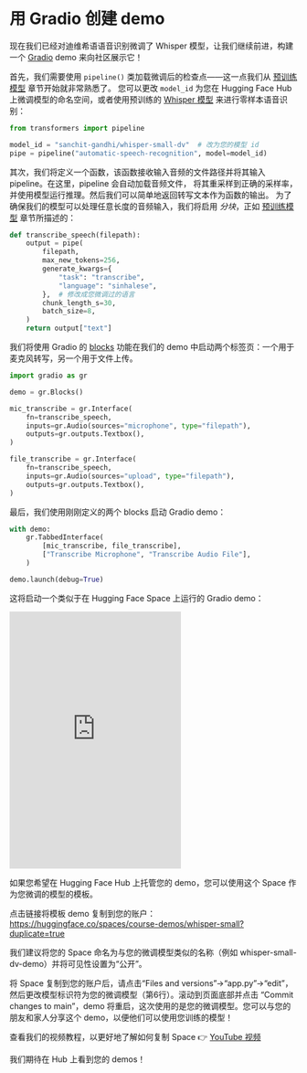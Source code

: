 # 用 Gradio 创建 demo

现在我们已经对迪维希语语音识别微调了 Whisper 模型，让我们继续前进，构建一个 [Gradio](https://gradio.app) demo 来向社区展示它！

首先，我们需要使用 `pipeline()` 类加载微调后的检查点——这一点我们从 [预训练模型](asr_models) 章节开始就非常熟悉了。
您可以更改 `model_id` 为您在 Hugging Face Hub 上微调模型的命名空间，或者使用预训练的 [Whisper 模型](https://huggingface.co/models?sort=downloads&search=openai%2Fwhisper-) 来进行零样本语音识别：

```python
from transformers import pipeline

model_id = "sanchit-gandhi/whisper-small-dv"  # 改为您的模型 id
pipe = pipeline("automatic-speech-recognition", model=model_id)
```

其次，我们将定义一个函数，该函数接收输入音频的文件路径并将其输入 pipeline。在这里，pipeline 会自动加载音频文件，
将其重采样到正确的采样率，并使用模型运行推理。然后我们可以简单地返回转写文本作为函数的输出。
为了确保我们的模型可以处理任意长度的音频输入，我们将启用 *分块*，正如 [预训练模型](asr_models) 章节所描述的：

```python
def transcribe_speech(filepath):
    output = pipe(
        filepath,
        max_new_tokens=256,
        generate_kwargs={
            "task": "transcribe",
            "language": "sinhalese",
        },  # 修改成您微调过的语言
        chunk_length_s=30,
        batch_size=8,
    )
    return output["text"]
```

我们将使用 Gradio 的 [blocks](https://gradio.app/docs/#blocks) 功能在我们的 demo 中启动两个标签页：一个用于麦克风转写，另一个用于文件上传。

```python
import gradio as gr

demo = gr.Blocks()

mic_transcribe = gr.Interface(
    fn=transcribe_speech,
    inputs=gr.Audio(sources="microphone", type="filepath"),
    outputs=gr.outputs.Textbox(),
)

file_transcribe = gr.Interface(
    fn=transcribe_speech,
    inputs=gr.Audio(sources="upload", type="filepath"),
    outputs=gr.outputs.Textbox(),
)
```

最后，我们使用刚刚定义的两个 blocks 启动 Gradio demo：

```python
with demo:
    gr.TabbedInterface(
        [mic_transcribe, file_transcribe],
        ["Transcribe Microphone", "Transcribe Audio File"],
    )

demo.launch(debug=True)
```

这将启动一个类似于在 Hugging Face Space 上运行的 Gradio demo：

<iframe src="https://course-demos-whisper-small.hf.space" frameBorder="0" height="450" title="Gradio app" class="container p-0 flex-grow space-iframe" allow="accelerometer; ambient-light-sensor; autoplay; battery; camera; document-domain; encrypted-media; fullscreen; geolocation; gyroscope; layout-animations; legacy-image-formats; magnetometer; microphone; midi; oversized-images; payment; picture-in-picture; publickey-credentials-get; sync-xhr; usb; vr ; wake-lock; xr-spatial-tracking" sandbox="allow-forms allow-modals allow-popups allow-popups-to-escape-sandbox allow-same-origin allow-scripts allow-downloads"></iframe>

如果您希望在 Hugging Face Hub 上托管您的 demo，您可以使用这个 Space 作为您微调的模型的模板。

点击链接将模板 demo 复制到您的账户：https://huggingface.co/spaces/course-demos/whisper-small?duplicate=true

我们建议将您的 Space 命名为与您的微调模型类似的名称（例如 whisper-small-dv-demo）并将可见性设置为“公开”。

将 Space 复制到您的账户后，请点击“Files and versions”->“app.py”->“edit”，然后更改模型标识符为您的微调模型（第6行）。滚动到页面底部并点击
“Commit changes to main”，demo 将重启，这次使用的是您的微调模型。您可以与您的朋友和家人分享这个 demo，以便他们可以使用您训练的模型！

查看我们的视频教程，以更好地了解如何复制 Space 👉️ [YouTube 视频](https://www.youtube.com/watch?v=VQYuvl6-9VE)

我们期待在 Hub 上看到您的 demos！
